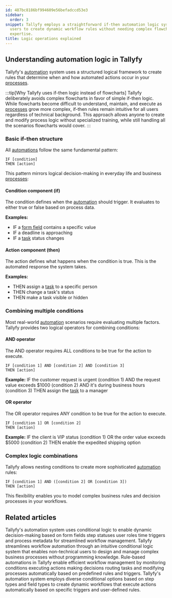 ```yaml
---
id: 487bc8186bf994609e56befadccd53e3
sidebar:
  order: 3
snippet: Tallyfy employs a straightforward if-then automation logic system that enables
  users to create dynamic workflow rules without needing complex flowcharts or technical
  expertise.
title: Logic operations explained
---
```


## Understanding automation logic in Tallyfy

Tallyfy's [automation](/products/pro/documenting/templates/automations/) system uses a structured logical framework to create rules that determine when and how automated actions occur in your [processes](/products/pro/tracking-and-tasks/processes/).

:::tip[Why Tallyfy uses if-then logic instead of flowcharts]
Tallyfy deliberately avoids complex flowcharts in favor of simple if-then logic. While flowcharts become difficult to understand, maintain, and execute as [processes](/products/pro/tracking-and-tasks/processes/) grow more complex, if-then rules remain intuitive for all users regardless of technical background. This approach allows anyone to create and modify process logic without specialized training, while still handling all the scenarios flowcharts would cover.
:::

### Basic if-then structure

All [automations](/products/pro/documenting/templates/automations/) follow the same fundamental pattern:

```
IF [condition]
THEN [action]
```

This pattern mirrors logical decision-making in everyday life and business [processes](/products/pro/tracking-and-tasks/processes/):

#### Condition component (if)
The condition defines when the [automation](/products/pro/documenting/templates/automations/) should trigger. It evaluates to either true or false based on process data.

**Examples:**
- IF a [form field](/products/pro/tracking-and-tasks/tasks/what-are-form-fields-in-tallyfy/) contains a specific value
- IF a deadline is approaching
- IF a [task](/products/pro/tracking-and-tasks/tasks/) status changes

#### Action component (then)
The action defines what happens when the condition is true. This is the automated response the system takes.

**Examples:**
- THEN assign a [task](/products/pro/tracking-and-tasks/tasks/) to a specific person
- THEN change a task's status
- THEN make a task visible or hidden

### Combining multiple conditions

Most real-world [automation](/products/pro/documenting/templates/automations/) scenarios require evaluating multiple factors. Tallyfy provides two logical operators for combining conditions:

#### AND operator
The AND operator requires ALL conditions to be true for the action to execute.

```
IF [condition 1] AND [condition 2] AND [condition 3]
THEN [action]
```

**Example:**
IF the customer request is urgent (condition 1)
AND the request value exceeds $1000 (condition 2)
AND it's during business hours (condition 3)
THEN assign the [task](/products/pro/tracking-and-tasks/tasks/) to a manager

#### OR operator
The OR operator requires ANY condition to be true for the action to execute.

```
IF [condition 1] OR [condition 2]
THEN [action]
```

**Example:**
IF the client is VIP status (condition 1)
OR the order value exceeds $5000 (condition 2)
THEN enable the expedited shipping option

### Complex logic combinations

Tallyfy allows nesting conditions to create more sophisticated [automation](/products/pro/documenting/templates/automations/) rules:

```
IF [condition 1] AND ([condition 2] OR [condition 3])
THEN [action]
```

This flexibility enables you to model complex business rules and decision processes in your workflows.


## Related articles
<CardGrid>
<LinkTitleCard header="<b>Automations > Conditionals</b>" href="/products/pro/documenting/templates/automations/conditionals/" > Tallyfy's automation system uses conditional logic to enable dynamic decision-making based on form fields step statuses user roles time triggers and process metadata for streamlined workflow management. </LinkTitleCard>
<LinkTitleCard header="<b>Features > If-this-then-that</b>" href="/products/pro/tutorials/features/if-this-then-that/" > Tallyfy streamlines workflow automation through an intuitive conditional logic system that enables non-technical users to design and manage complex business processes without programming knowledge. </LinkTitleCard>
<LinkTitleCard header="<b>Templates > Automations</b>" href="/products/pro/documenting/templates/automations/" > Rule-based automations in Tallyfy enable efficient workflow management by monitoring conditions executing actions making decisions routing tasks and modifying processes automatically based on predefined rules and triggers. </LinkTitleCard>
<LinkTitleCard header="<b>Conditionals > Conditionals (IF) explained</b>" href="/products/pro/documenting/templates/automations/conditionals/conditionals-explained/" > Tallyfy's automation system employs diverse conditional options based on step types and field types to create dynamic workflows that execute actions automatically based on specific triggers and user-defined rules. </LinkTitleCard>
</CardGrid>